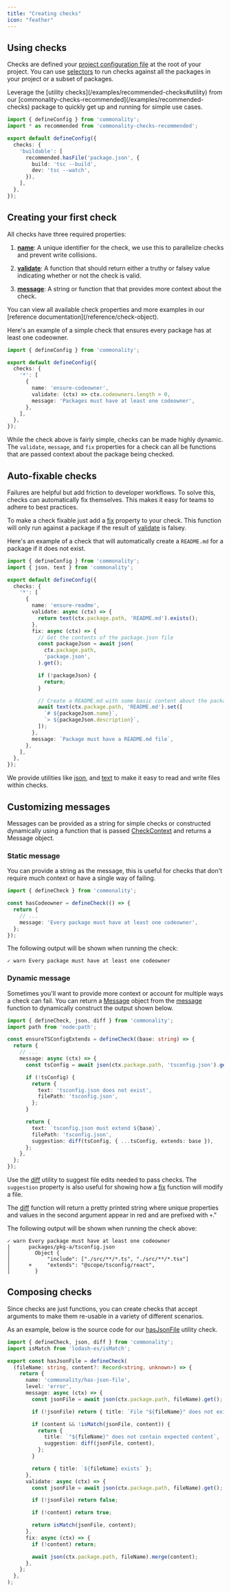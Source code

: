 ```yaml
---
title: "Creating checks"
icon: "feather"
---
```


## Using checks

Checks are defined your [project configuration file](/reference/project-configuration) at the root of your project.
You can use [selectors](/selectors) to run checks against all the packages in your project or a subset of packages.

<Tip>
  Leverage the [utility checks](/examples/recommended-checks#utility) from our [commonality-checks-recommended](/examples/recommended-checks) package to quickly get up and running for simple use cases.
</Tip>

```typescript commonality.config.ts
import { defineConfig } from 'commonality';
import * as recommended from 'commonality-checks-recommended';

export default defineConfig({
  checks: {
    'buildable': [
      recommended.hasFile('package.json', {
        build: 'tsc --build',
        dev: 'tsc --watch',
      }),
    ],
  },
});
```


## Creating your first check

All checks have three required properties:

1. [**name**](/reference/check-object#name): A unique identifier for the check, we use this to parallelize checks and prevent write collisions.

2. [**validate**](/reference/check-object#validate): A function that should return either a truthy or falsey value indicating whether or not the check is valid.

3. [**message**](/reference/check-object#message): A string or function that that provides more context about the check.

<Note>
  You can view all available check properties and more examples in our
  [reference documentation](/reference/check-object).
</Note>

Here's an example of a simple check that ensures every package has at least one codeowner.

```ts commonality.config.ts
import { defineConfig } from 'commonality';

export default defineConfig({
  checks: {
    '*': [
      {
        name: 'ensure-codeowner',
        validate: (ctx) => ctx.codeowners.length > 0,
        message: 'Packages must have at least one codeowner',
      },
    ],
  },
});
```

While the check above is fairly simple, checks can be made highly dynamic.
The `validate`, `message`, and `fix` properties for a check can all be functions that are passed context about the package being checked.

## Auto-fixable checks

Failures are helpful but add friction to developer workflows. To solve this, checks can automatically fix themselves.
This makes it easy for teams to adhere to best practices.

To make a check fixable just add a [fix](/reference/check-object#fix) property to your check. This function will only run against a package if the result of [validate](/reference/check-object#validate) is falsey.

Here's an example of a check that will automatically create a `README.md` for a package if it does not exist.

```ts commonality.config.ts
import { defineConfig } from 'commonality';
import { json, text } from 'commonality';

export default defineConfig({
  checks: {
    '*': [
      {
        name: 'ensure-readme',
        validate: async (ctx) => {
          return text(ctx.package.path, 'README.md').exists();
        },
        fix: async (ctx) => {
          // Get the contents of the package.json file
          const packageJson = await json(
            ctx.package.path,
            'package.json',
          ).get();

          if (!packageJson) {
            return;
          }

          // Create a README.md with some basic content about the package
          await text(ctx.package.path, 'README.md').set([
            `# ${packageJson.name}`,
            `> ${packageJson.description}`,
          ]);
        },
        message: `Package must have a README.md file`,
      },
    ],
  },
});
```

We provide utilities like [json](/reference/check-object#json), and [text](/reference/check-object#text) to make it easy to read and write files within checks.

## Customizing messages

Messages can be provided as a string for simple checks or constructed dynamically using a function that is passed [CheckContext](/reference/check-object#checkcontext) and returns a Message object.

### Static message

You can provide a string as the message, this is useful for checks that don't require much context or have a single way of failing.

```ts
import { defineCheck } from 'commonality';

const hasCodeowner = defineCheck(() => {
  return {
    // ...
    message: 'Every package must have at least one codeowner',
  };
});
```

The following output will be shown when running the check:

```
✓ warn Every package must have at least one codeowner
```

### Dynamic message

Sometimes you'll want to provide more context or account for multiple ways a check can fail.
You can return a [Message](/reference/check-object#message-1) object from the [message](/reference/check-object#message) function to dynamically construct the output shown below.

```ts
import { defineCheck, json, diff } from 'commonality';
import path from 'node:path';

const ensureTSConfigExtends = defineCheck((base: string) => {
  return {
    // ...
    message: async (ctx) => {
      const tsConfig = await json(ctx.package.path, 'tsconfig.json').get();

      if (!tsConfig) {
        return {
          text: 'tsconfig.json does not exist',
          filePath: 'tsconfig.json',
        };
      }

      return {
        text: `tsconfig.json must extend ${base}`,
        filePath: 'tsconfig.json',
        suggestion: diff(tsConfig, { ...tsConfig, extends: base }),
      };
    },
  };
});
```

Use the [diff](/reference/check-object#diff) utility to suggest file edits needed to pass checks. The `suggestion` property is also useful for showing how a [fix](/reference/check-object#fix) function will modify a file.

The [diff](/reference/check-object#diff) function will return a pretty printed string where unique properties and values in the second argument appear in red and are prefixed with `+`."

The following output will be shown when running the check above:

```
✓ warn Every package must have at least one codeowner
|      packages/pkg-a/tsconfig.json
│        Object {
│            "include": ["./src/**/*.ts", "./src/**/*.tsx"]
│      +     "extends": "@scope/tsconfig/react",
│        }
```

## Composing checks

Since checks are just functions, you can create checks that accept arguments to make them re-usable in a variety of different scenarios.

As an example, below is the source code for our [hasJsonFile](/examples/recommended-checks#has-json-file) utility check.

```ts commonality.config.ts
import { defineCheck, json, diff } from 'commonality';
import isMatch from 'lodash-es/isMatch';

export const hasJsonFile = defineCheck(
  (fileName: string, content?: Record<string, unknown>) => {
    return {
      name: 'commonality/has-json-file',
      level: 'error',
      message: async (ctx) => {
        const jsonFile = await json(ctx.package.path, fileName).get();

        if (!jsonFile) return { title: `File "${fileName}" does not exist` };

        if (content && !isMatch(jsonFile, content)) {
          return {
            title: `"${fileName}" does not contain expected content`,
            suggestion: diff(jsonFile, content),
          };
        }

        return { title: `${fileName} exists` };
      },
      validate: async (ctx) => {
        const jsonFile = await json(ctx.package.path, fileName).get();

        if (!jsonFile) return false;

        if (!content) return true;

        return isMatch(jsonFile, content);
      },
      fix: async (ctx) => {
        if (!content) return;

        await json(ctx.package.path, fileName).merge(content);
      },
    };
  },
);

```

